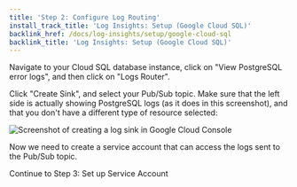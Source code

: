 ```yaml
---
title: 'Step 2: Configure Log Routing'
install_track_title: 'Log Insights: Setup (Google Cloud SQL)'
backlink_href: /docs/log-insights/setup/google-cloud-sql
backlink_title: 'Log Insights: Setup (Google Cloud SQL)'
---
```


Navigate to your Cloud SQL database instance, click on "View PostgreSQL error logs", and then click on "Logs Router".

Click "Create Sink", and select your Pub/Sub topic. Make sure that the left side is actually
showing PostgreSQL logs (as it does in this screenshot), and that you don't have a different
type of resource selected:

![Screenshot of creating a log sink in Google Cloud Console](create-log-sink.png)

Now we need to create a service account that can access the logs sent to the Pub/Sub topic.

<Link className="btn btn-success" to="03_set_up_service_account">
  Continue to Step 3: Set up Service Account
</Link>
